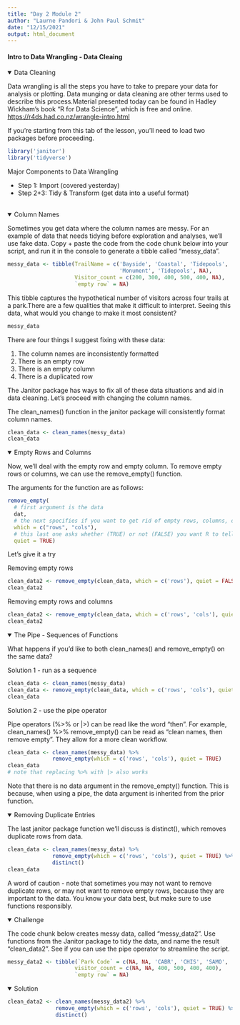 ```yaml
---
title: "Day 2 Module 2"
author: "Laurne Pandori & John Paul Schmit"
date: "12/15/2021"
output: html_document
---
```


#### Intro to Data Wrangling  - Data Cleaing {.tabset}

<details open><summary class='drop'> Data Cleaning</summary>

  Data wrangling is all the steps you have to take to prepare your data for analysis or plotting. Data munging or data cleaning are other terms used to describe this process.Material presented today can be found in Hadley Wickham's book "R for Data Science", which is free and online. <https://r4ds.had.co.nz/wrangle-intro.html>

If you're starting from this tab of the lesson, you'll need to load two packages before proceeding.

```r
library('janitor')
library('tidyverse')
```

Major Components to Data Wrangling

- Step 1: Import (covered yesterday)
- Step 2+3: Tidy & Transform (get data into a useful format)

</details><br><details open><summary class='drop'> Column Names</summary>

Sometimes you get data where the column names are messy. For an example of data that needs tidying before exploration and analyses, we'll use fake data. Copy + paste the code from the code chunk below into your script, and run it in the console to generate a tibble called "messy_data". 

```r
messy_data <- tibble(TrailName = c('Bayside', 'Coastal', 'Tidepools', 
                                   'Monument', 'Tidepools', NA),
                     Visitor_count = c(200, 300, 400, 500, 400, NA),
                     `empty row` = NA)
```

This tibble captures the hypothetical number of visitors across four trails at a park.There are a few qualities that make it difficult to interpret. Seeing this data, what would you change to make it most consistent?

```r
messy_data
```

There are four things I suggest fixing with these data: 

1. The column names are inconsistently formatted
2. There is an empty row
3. There is an empty column
4. There is a duplicated row

The Janitor package has ways to fix all of these data situations and aid in data cleaning. Let's proceed with changing the column names.

The clean_names() function in the janitor package will consistently format column names.

```r
clean_data <- clean_names(messy_data)
clean_data
```

<details open><summary class='drop'> Empty Rows and Columns </summary>

Now, we'll deal with the empty row and empty column. To remove empty rows or columns, we can use the remove_empty() function.

The arguments for the function are as follows: 

```r
remove_empty(
  # first argument is the data
  dat, 
  # the next specifies if you want to get rid of empty rows, columns, or both
  which = c("rows", "cols"), 
  # this last one asks whether (TRUE) or not (FALSE) you want R to tell you which rows or columns were removed
  quiet = TRUE)
```

Let's give it a try

Removing empty rows
```r
clean_data2 <- remove_empty(clean_data, which = c('rows'), quiet = FALSE)
clean_data2
```

Removing empty rows and columns
```r
clean_data2 <- remove_empty(clean_data, which = c('rows', 'cols'), quiet = TRUE)
clean_data2
```

<details open><summary class='drop'> The Pipe - Sequences of Functions </summary>


What happens if you'd like to both clean_names() and remove_empty() on the same data?

Solution 1 - run as a sequence

```r
clean_data <- clean_names(messy_data)
clean_data <- remove_empty(clean_data, which = c('rows', 'cols'), quiet = TRUE)
clean_data
```

Solution 2 - use the pipe operator

Pipe operators (%>% or |>) can be read like the word "then".
For example, clean_names() %>% remove_empty() can be read as "clean names, then remove empty".
They allow for a more clean workflow.

```r
clean_data <- clean_names(messy_data) %>%
              remove_empty(which = c('rows', 'cols'), quiet = TRUE)
clean_data
# note that replacing %>% with |> also works
```

Note that there is no data argument in the remove_empty() function. This is because, when using a pipe, the data argument is inherited from the prior function.

<details open><summary class='drop'> Removing Duplicate Entries </summary>


The last janitor package function we'll discuss is distinct(), which removes duplicate rows from data.

```r
clean_data <- clean_names(messy_data) %>%
              remove_empty(which = c('rows', 'cols'), quiet = TRUE) %>%
              distinct()
clean_data
```

A word of caution - note that sometimes you may not want to remove duplicate rows, or may not want to remove empty rows, because they are important to the data. You know your data best, but make sure to use functions responsibly. 

<details open><summary class='drop'> Challenge </summary>

The code chunk below creates messy data, called "messy_data2". Use functions from the Janitor package to tidy the data, and name the result "clean_data2". See if you can use the pipe operator to streamline the script.  

```r
messy_data2 <- tibble(`Park Code` = c(NA, NA, 'CABR', 'CHIS', 'SAMO', 'SAMO'),
                     visitor_count = c(NA, NA, 400, 500, 400, 400),
                     `empty row` = NA)
```

<details open><summary class='drop'> Solution </summary>

```r
clean_data2 <- clean_names(messy_data2) %>%
               remove_empty(which = c('rows', 'cols'), quiet = TRUE) %>%
               distinct()
```
